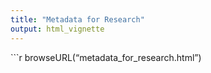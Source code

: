 ```yaml
---
title: "Metadata for Research"
output: html_vignette
---
```


```r
browseURL("metadata_for_research.html")

